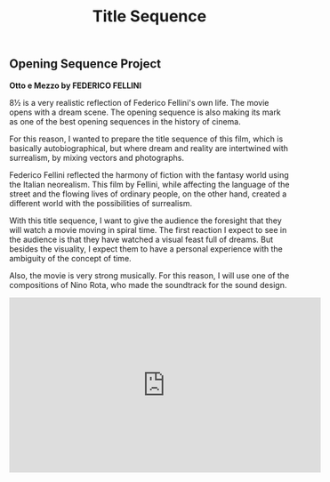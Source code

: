 ﻿---
title: 'Title Sequence'
publishedAt: '2020-03-22'
summary: 'This is the summary of our blog post! This is the summary of our blog post! This is the summary of our blog post!'
---

## Opening Sequence Project

**Otto e Mezzo by FEDERICO FELLINI**

8½ is a very realistic reflection of Federico Fellini's own life. The movie opens with a dream scene. The opening sequence is also making its mark as one of the best opening sequences in the history of cinema.

For this reason, I wanted to prepare the title sequence of this film, which is basically autobiographical, but where dream and reality are intertwined with surrealism, by mixing vectors and photographs.

Federico Fellini reflected the harmony of fiction with the fantasy world using the Italian neorealism. This film by Fellini, while affecting the language of the street and the flowing lives of ordinary people, on the other hand, created a different world with the possibilities of surrealism.

With this title sequence, I want to give the audience the foresight that they will watch a movie moving in spiral time. The first reaction I expect to see in the audience is that they have watched a visual feast full of dreams. But besides the visuality, I expect them to have a personal experience with the ambiguity of the concept of time.

Also, the movie is very strong musically. For this reason, I will use one of the compositions of Nino Rota, who made the soundtrack for the sound design.

<div className="relative overflow-hidden w-full pt-7/12">
  <iframe
    width="560"
    height="315"
    src="https://www.youtube.com/embed/y_TZYcYwvmg"
    title="YouTube video player"
    frameBorder="0"
    allow="accelerometer; autoplay; clipboard-write; encrypted-media; gyroscope; picture-in-picture"
    allowFullScreen
  ></iframe>
</div>
